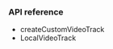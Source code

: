 <PlatformWrapper platform="web">

### API reference
- <Link to="{{Global.API_REF_WEB_ROOT}}/interfaces/iagorartc.html#createcustomvideotrack">createCustomVideoTrack</Link>
- <Link to="{{Global.API_REF_WEB_ROOT}}/interfaces/ilocalvideotrack.html">LocalVideoTrack</Link>

</PlatformWrapper>
